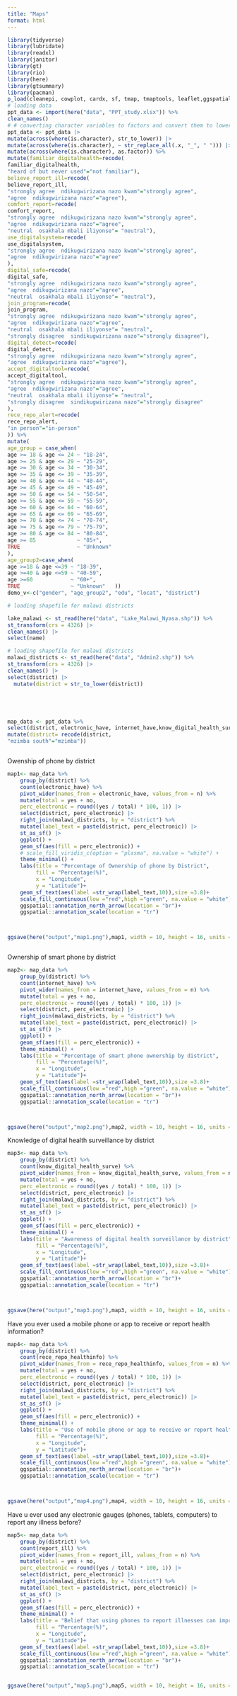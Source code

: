 ```yaml
---
title: "Maps"
format: html
---
```


```r
library(tidyverse)
library(lubridate)
library(readxl)
library(janitor)
library(gt)
library(rio)
library(here)
library(gtsummary)
library(pacman)
p_load(cleanepi, cowplot, cardx, sf, tmap, tmaptools, leaflet,ggspatial)
# loading data
ppt_data <- import(here("data", "PPT_study.xlsx")) %>%
clean_names()
# # converting character variables to factors and convert them to lower cases.
ppt_data <- ppt_data |>
mutate(across(where(is.character), str_to_lower)) |>
mutate(across(where(is.character), ~ str_replace_all(.x, "_", " "))) |>
mutate(across(where(is.character), as.factor)) %>%
mutate(familiar_digitalhealth=recode(
familiar_digitalhealth,
"heard of but never used"="not familiar"),
believe_report_ill=recode(
believe_report_ill,
"strongly agree  ndikugwirizana nazo kwam"="strongly agree",
"agree  ndikugwirizana nazo"="agree"),
comfort_report=recode(
comfort_report,
"strongly agree  ndikugwirizana nazo kwam"="strongly agree",
"agree  ndikugwirizana nazo"="agree",
"neutral  osakhala mbali iliyonse"= "neutral"),
use_digitalsystem=recode(
use_digitalsystem,
"strongly agree  ndikugwirizana nazo kwam"="strongly agree",
"agree  ndikugwirizana nazo"="agree"
),
digital_safe=recode(
digital_safe,
"strongly agree  ndikugwirizana nazo kwam"="strongly agree",
"agree  ndikugwirizana nazo"="agree",
"neutral  osakhala mbali iliyonse"= "neutral"),
join_program=recode(
join_program,
"strongly agree  ndikugwirizana nazo kwam"="strongly agree",
"agree  ndikugwirizana nazo"="agree",
"neutral  osakhala mbali iliyonse"= "neutral",
"strongly disagree  sindikugwirizana nazo"="strongly disagree"),
digital_detect=recode(
digital_detect,
"strongly agree  ndikugwirizana nazo kwam"="strongly agree",
"agree  ndikugwirizana nazo"="agree"),
accept_digitaltool=recode(
accept_digitaltool,
"strongly agree  ndikugwirizana nazo kwam"="strongly agree",
"agree  ndikugwirizana nazo"="agree",
"neutral  osakhala mbali iliyonse"= "neutral",
"strongly disagree  sindikugwirizana nazo"="strongly disagree"
),
rece_repo_alert=recode(
rece_repo_alert,
"in person"="in-person"
)) %>%
mutate(
age_group = case_when(
age >= 18 & age <= 24 ~ "18-24",
age >= 25 & age <= 29 ~ "25-29",
age >= 30 & age <= 34 ~ "30-34",
age >= 35 & age <= 39 ~ "35-39",
age >= 40 & age <= 44 ~ "40-44",
age >= 45 & age <= 49 ~ "45-49",
age >= 50 & age <= 54 ~ "50-54",
age >= 55 & age <= 59 ~ "55-59",
age >= 60 & age <= 64 ~ "60-64",
age >= 65 & age <= 69 ~ "65-69",
age >= 70 & age <= 74 ~ "70-74",
age >= 75 & age <= 79 ~ "75-79",
age >= 80 & age <= 84 ~ "80-84",
age >= 85             ~ "85+",
TRUE                  ~ "Unknown"
),
age_group2=case_when(
age >=18 & age <=39 ~ "18-39",
age >=40 & age <=59 ~ "40-59",
age >=60            ~ "60+",
TRUE                ~ "Unknown"   ))
demo_v<-c("gender", "age_group2", "edu", "locat", "district")


```


```r
# loading shapefile for malawi districts

lake_malawi <- st_read(here("data", "Lake_Malawi_Nyasa.shp")) %>%
st_transform(crs = 4326) |>
clean_names() |>
select(name)

# loading shapefile for malawi districts
malawi_districts <- st_read(here("data", "Admin2.shp")) %>%
st_transform(crs = 4326) |>
clean_names() |>
select(district) |> 
  mutate(district = str_to_lower(district))





map_data <- ppt_data %>%
select(district, electronic_have, internet_have,know_digital_health_surve, report_ill, rece_repo_healthinfo) |>
mutate(district= recode(district,
"mzimba south"="mzimba"))



```

Owenship of phone by district 

```r

map1<- map_data %>%
    group_by(district) %>%
    count(electronic_have) %>%
    pivot_wider(names_from = electronic_have, values_from = n) %>%
    mutate(total = yes + no,
    perc_electronic = round((yes / total) * 100, 1)) |>
    select(district, perc_electronic) |>
    right_join(malawi_districts, by = "district") %>%
    mutate(label_text = paste(district, perc_electronic)) |>
    st_as_sf() |>
    ggplot() +
    geom_sf(aes(fill = perc_electronic)) +
    # scale_fill_viridis_c(option = "plasma", na.value = "white") +
    theme_minimal() +
    labs(title = "Percentage of Ownership of phone by District",
         fill = "Percentage(%)", 
         x = "Longitude",
         y = "Latitude")+
    geom_sf_text(aes(label =str_wrap(label_text,10)),size =3.8)+
    scale_fill_continuous(low ="red",high ="green", na.value = "white") +
    ggspatial::annotation_north_arrow(location = "br")+
    ggspatial::annotation_scale(location = "tr")



ggsave(here("output","map1.png"),map1, width = 10, height = 16, units = "in", dpi = 600)



```


Ownership of smart phone by district

```r

map2<- map_data %>%
    group_by(district) %>%
    count(internet_have) %>%
    pivot_wider(names_from = internet_have, values_from = n) %>%
    mutate(total = yes + no,
    perc_electronic = round((yes / total) * 100, 1)) |>
    select(district, perc_electronic) |>
    right_join(malawi_districts, by = "district") %>%
    mutate(label_text = paste(district, perc_electronic)) |>
    st_as_sf() |>
    ggplot() +
    geom_sf(aes(fill = perc_electronic)) +
    theme_minimal() +
    labs(title = "Percentage of smart phone ownership by district",
         fill = "Percentage(%)", 
         x = "Longitude",
         y = "Latitude")+
    geom_sf_text(aes(label =str_wrap(label_text,10)),size =3.8)+
    scale_fill_continuous(low ="red",high ="green", na.value = "white") +
    ggspatial::annotation_north_arrow(location = "br")+
    ggspatial::annotation_scale(location = "tr")



ggsave(here("output","map2.png"),map2, width = 10, height = 16, units = "in", dpi = 600)


```

Knowledge of digital health surveillance by district


```r



map3<- map_data %>%
    group_by(district) %>%
    count(know_digital_health_surve) %>%
    pivot_wider(names_from = know_digital_health_surve, values_from = n) %>%
    mutate(total = yes + no,
    perc_electronic = round((yes / total) * 100, 1)) |>
    select(district, perc_electronic) |>
    right_join(malawi_districts, by = "district") %>%
    mutate(label_text = paste(district, perc_electronic)) |>
    st_as_sf() |>
    ggplot() +
    geom_sf(aes(fill = perc_electronic)) +
    theme_minimal() +
    labs(title = "Awareness of digital health surveillance by district",
         fill = "Percentage(%)", 
         x = "Longitude",
         y = "Latitude")+
    geom_sf_text(aes(label =str_wrap(label_text,10)),size =3.8)+
    scale_fill_continuous(low ="red",high ="green", na.value = "white") +
    ggspatial::annotation_north_arrow(location = "br")+
    ggspatial::annotation_scale(location = "tr")



ggsave(here("output","map3.png"),map3, width = 10, height = 16, units = "in", dpi = 600)

```


 Have you ever used a mobile phone or app to receive or report health information?  
 
 
```r

map4<- map_data %>%
    group_by(district) %>%
    count(rece_repo_healthinfo) %>%
    pivot_wider(names_from = rece_repo_healthinfo, values_from = n) %>%
    mutate(total = yes + no,
    perc_electronic = round((yes / total) * 100, 1)) |>
    select(district, perc_electronic) |>
    right_join(malawi_districts, by = "district") %>%
    mutate(label_text = paste(district, perc_electronic)) |>
    st_as_sf() |>
    ggplot() +
    geom_sf(aes(fill = perc_electronic)) +
    theme_minimal() +
    labs(title = "Use of mobile phone or app to receive or report health information by district",
         fill = "Percentage(%)", 
         x = "Longitude",
         y = "Latitude")+
    geom_sf_text(aes(label =str_wrap(label_text,10)),size =3.8)+
    scale_fill_continuous(low ="red",high ="green", na.value = "white") +
    ggspatial::annotation_north_arrow(location = "br")+
    ggspatial::annotation_scale(location = "tr")



ggsave(here("output","map4.png"),map4, width = 10, height = 16, units = "in", dpi = 600)

```
 

 Have u ever used any electronic gauges (phones, tablets, computers) to report any illness before?
 
 
```r


map5<- map_data %>%
    group_by(district) %>%
    count(report_ill) %>%
    pivot_wider(names_from = report_ill, values_from = n) %>%
    mutate(total = yes + no,
    perc_electronic = round((yes / total) * 100, 1)) |>
    select(district, perc_electronic) |>
    right_join(malawi_districts, by = "district") %>%
    mutate(label_text = paste(district, perc_electronic)) |>
    st_as_sf() |>
    ggplot() +
    geom_sf(aes(fill = perc_electronic)) +
    theme_minimal() +
    labs(title = "Belief that using phones to report illnesses can improve healthcare in your community by district",
         fill = "Percentage(%)", 
         x = "Longitude",
         y = "Latitude")+
    geom_sf_text(aes(label =str_wrap(label_text,10)),size =3.8)+
    scale_fill_continuous(low ="red",high ="green", na.value = "white") +
    ggspatial::annotation_north_arrow(location = "br")+
    ggspatial::annotation_scale(location = "tr")


ggsave(here("output","map5.png"),map5, width = 10, height = 16, units = "in", dpi = 600)



```
 
 